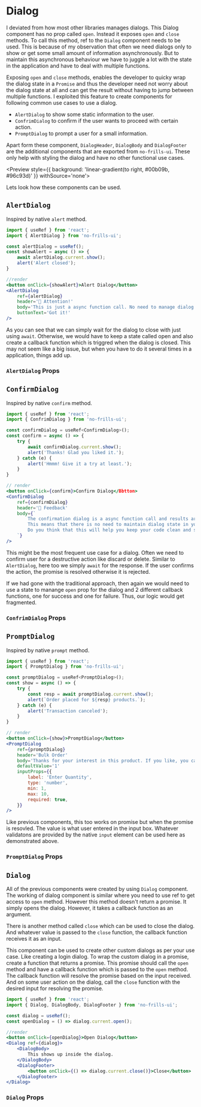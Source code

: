 
<Meta title='Components/Dialog' compopent={Dialog}/>

# Dialog

I deviated from how most other libraries manages dialogs. This Dialog component has no prop called `open`. Instead it exposes
`open` and `close` methods. To call this method, ref to the `Dialog` component needs to be used. This is because of my observation
that often we need dialogs only to show or get some small amount of information asynchronously. But to maintain
this asynchronous behaviour we have to juggle a lot with the state in the application and have to deal with multiple functions.

Exposing `open` and `close` methods, enables the developer to quicky wrap the dialog state in a `Promise` and thus the
developer need not worry about the dialog state at all and can get the result without having to jump between multiple functions.
I exploited this feature to create components for following common use cases to use a dialog.
- `AlertDialog` to show some static information to the user.
- `ConfrimDialog` to confirm if the user wants to proceed with certain action.
- `PromptDialog` to prompt a user for a small information.

Apart form these component, `DialogHeader`, `DialogBody` and `DialogFooter` are the additional components that are exported
from `no-frills-ui`. These only help with styling the dialog and have no other functional use cases.

<Preview style={{ background: 'linear-gradient(to right, #00b09b, #96c93d)' }} withSource='none'>
    <DialogDemo />
</Preview>

Lets look how these components can be used.

## `AlertDialog`

Inspired by native `alert` method.

```jsx
import { useRef } from 'react';
import { AlertDialog } from 'no-frills-ui';

const alertDialog = useRef();
const showAlert = async () => {
    await alertDialog.current.show();
    alert('Alert closed');
}

//render
<button onClick={showAlert}>Alert Dialog</button>
<AlertDialog
    ref={alertDialog}
    header='📣 Attention!'
    body='This is just a async function call. No need to manage dialog state in your application.'
    buttonText='Got it!'
/>
```

As you can see that we can simply wait for the dialog to close with just using `await`. Otherwise, we would have to keep a state
called open and also create a callback function which is triggred when the dialog is closed. This may not seem like a big issue,
but when you have to do it several times in a application, things add up.

### `AlertDialog` Props

<Props of={AlertDialog} />

## `ConfirmDialog`

Inspired by native `confirm` method.

```jsx
import { useRef } from 'react';
import { ConfrimDialog } from 'no-frills-ui';

const confirmDialog = useRef<ConfirmDialog>();
const confirm = async () => {
    try {
        await confirmDialog.current.show();
        alert('Thanks! Glad you liked it.');
    } catch (e) {
        alert('Hmmm! Give it a try at least.');
    }
}

// render
<button onClick={confirm}>Confirm Dialog</Bbtton>
<ConfirmDialog
    ref={confirmDialog}
    header='💭 Feedback'
    body={`
        The confirmation dialog is a async function call and results are returned via promise.
        This means that there is no need to maintain dialog state in your application.
        Do you think that this will help you keep your code clean and save time?
    `}
/>
```

This might be the most frequent use case for a dialog. Often we need to confirm user for a destructive action
like discard or delete. Similar to `AlertDialog`, here too we simply `await` for the response. If the user confirms
the action, the promise is resolved otherwise it is rejected.

If we had gone with the traditional approach, then again we would need to use a state to manange `open` prop for the
dialog and 2 different callback functions, one for success and one for failure. Thus, our logic would get fragmented.

### `ConfrimDialog` Props

<Props of={ConfirmDialog} />

## `PromptDialog`

Inspired by native `prompt` method.

```jsx
import { useRef } from 'react';
import { PromptDialog } from 'no-frills-ui';

const promptDialog = useRef<PromptDialog>();
const show = async () => {
    try {
        const resp = await promptDialog.current.show();
        alert(`Order placed for ${resp} products.`);
    } catch (e) {
        alert('Transaction canceled');
    }
}

// render
<button onClick={show}>PromptDialog</button>
<PromptDialog
    ref={promptDialog}
    header='Bulk Order'
    body='Thanks for your interest in this product. If you like, you can place order multiple quantity.'
    defaultValue='1'
    inputProps={{
        label: 'Enter Quantity',
        type: 'number',
        min: 1,
        max: 10,
        required: true,
    }}
/>
```

Like previous components, this too works on promise but when the promise is resovled. The value is
what user entered in the input box. Whatever validatons are provided by the native `input` element
can be used here as demonstrated above.

### `PromptDialog` Props

<Props of={PromptDialog} />

## `Dialog`

All of the previous components were created by using `Dialog` component. The working of dialog component
is similar where you need to use ref to get access to `open` method. However this method doesn't return
a promise. It simply opens the dialog. However, it takes a callback function as an argument.

There is another method called `close` which can be used to close the dialog. And whatever value is
passed to the `close` function, the callback function receives it as an input.

This component can be used to create other custom dialogs as per your use case. Like creating a login
dialog. To wrap the custom dialog in a promise, create a function that returns a promise. This promise
should call the `open` method and have a callback function which is passed to the `open` method. The
callback function will resolve the promise based on the input received. And on some user action on the
dialog, call the `close` function with the desired input for resolving the promise.

```jsx
import { useRef } from 'react';
import { Dialog, DialogBody, DialogFooter } from 'no-frills-ui';

const dialog = useRef();
const openDialog = () => dialog.current.open();

//render
<button onClick={openDialog}>Open Dialog</button>
<Dialog ref={dialog}>
    <DialogBody>
        This shows up inside the dialog.
    </DialogBody>
    <DialogFooter>
        <button onClick={() => dialog.current.close()}>Close</button>
    </DialogFooter>
</Dialog>
```

### `Dialog` Props

<Props of={Dialog} />